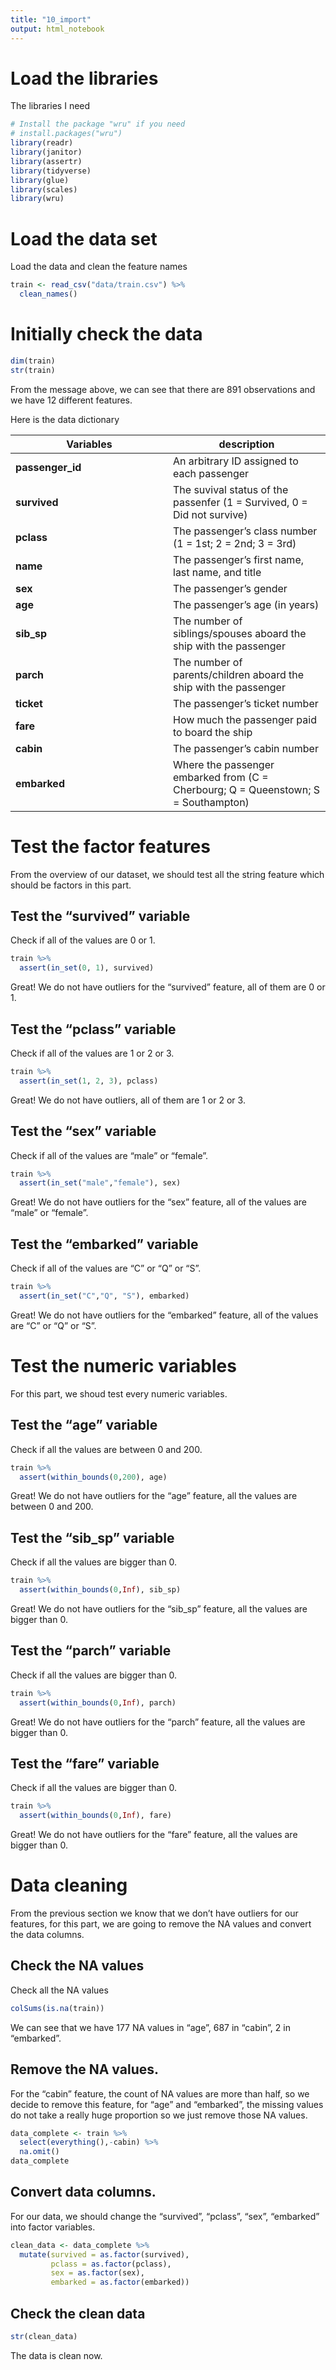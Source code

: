 ```yaml
---
title: "10_import"
output: html_notebook
---
```


# Load the libraries

The libraries I need 

```r
# Install the package "wru" if you need
# install.packages("wru")
library(readr)
library(janitor)
library(assertr)
library(tidyverse)
library(glue)
library(scales)
library(wru)
```

# Load the data set

Load the data and clean the feature names

```r
train <- read_csv("data/train.csv") %>% 
  clean_names()
```

# Initially check the data

```r
dim(train)
str(train)
```

From the message above, we can see that there are 891 observations and we have 12 different features.

Here is the data dictionary

Variables | description
---|---
**passenger_id** | An arbitrary ID assigned to each passenger
**survived** | The suvival status of the passenfer (1 = Survived, 0 = Did not survive)
**pclass** | The passenger’s class number (1 = 1st; 2 = 2nd; 3 = 3rd)
**name** | The passenger’s first name, last name, and title
**sex** | The passenger’s gender
**age** | The passenger’s age (in years)
**sib_sp** | The number of siblings/spouses aboard the ship with the passenger
**parch** | The number of parents/children aboard the ship with the passenger
**ticket** | The passenger’s ticket number
**fare** | How much the passenger paid to board the ship
**cabin** | The passenger’s cabin number
**embarked** | Where the passenger embarked from (C = Cherbourg; Q = Queenstown; S = Southampton)

# Test the factor features

From the overview of our dataset, we should test all the string feature which should be factors in this part.

## Test the "survived" variable

Check if all of the values are 0 or 1.

```r
train %>% 
  assert(in_set(0, 1), survived)
```

Great!  We do not have outliers for the "survived" feature, all of them are 0 or 1.

## Test the "pclass" variable

Check if all of the values are 1 or 2 or 3.

```r
train %>% 
  assert(in_set(1, 2, 3), pclass)
```

Great!  We do not have outliers, all of them are 1 or 2 or 3.

## Test the "sex" variable

Check if all of the values are "male" or "female".

```r
train %>% 
  assert(in_set("male","female"), sex)
```

Great!  We do not have outliers for the "sex" feature, all of the values are "male" or "female".

## Test the "embarked" variable

Check if all of the values are "C" or "Q" or "S".

```r
train %>% 
  assert(in_set("C","Q", "S"), embarked)
```

Great!  We do not have outliers for the "embarked" feature, all of the values are "C" or "Q" or "S".

# Test the numeric variables

For this part, we shoud test every numeric variables.

## Test the "age" variable

Check if all the values are between 0 and 200.

```r
train %>% 
  assert(within_bounds(0,200), age)
```

Great!  We do not have outliers for the "age" feature, all the values are between 0 and 200.

## Test the "sib_sp" variable

Check if all the values are bigger than 0.

```r
train %>% 
  assert(within_bounds(0,Inf), sib_sp)
```

Great!  We do not have outliers for the "sib_sp" feature, all the values are bigger than 0.

## Test the "parch" variable

Check if all the values are bigger than 0.

```r
train %>% 
  assert(within_bounds(0,Inf), parch)
```

Great!  We do not have outliers for the "parch" feature, all the values are bigger than 0.

## Test the "fare" variable

Check if all the values are bigger than 0.

```r
train %>% 
  assert(within_bounds(0,Inf), fare)
```

Great!  We do not have outliers for the "fare" feature, all the values are bigger than 0.

# Data cleaning

From the previous section we know that we don't have outliers for our features, for this part, we are going to remove the NA values and convert the data columns.

## Check the NA values

Check all the NA values

```r
colSums(is.na(train))
```

We can see that we have 177 NA values in "age", 687 in "cabin", 2 in "embarked".

## Remove the NA values.

For the "cabin" feature, the count of NA values are more than half, so we decide to remove this feature, for "age" and "embarked", the missing values do not take a really huge proportion so we just remove those NA values.

```r
data_complete <- train %>% 
  select(everything(),-cabin) %>% 
  na.omit()
data_complete
```

## Convert data columns.

For our data, we should change the "survived", "pclass", "sex", "embarked" into factor variables.

```r
clean_data <- data_complete %>% 
  mutate(survived = as.factor(survived),
         pclass = as.factor(pclass),
         sex = as.factor(sex),
         embarked = as.factor(embarked))
```

## Check the clean data

```r
str(clean_data)
```

The data is clean now.